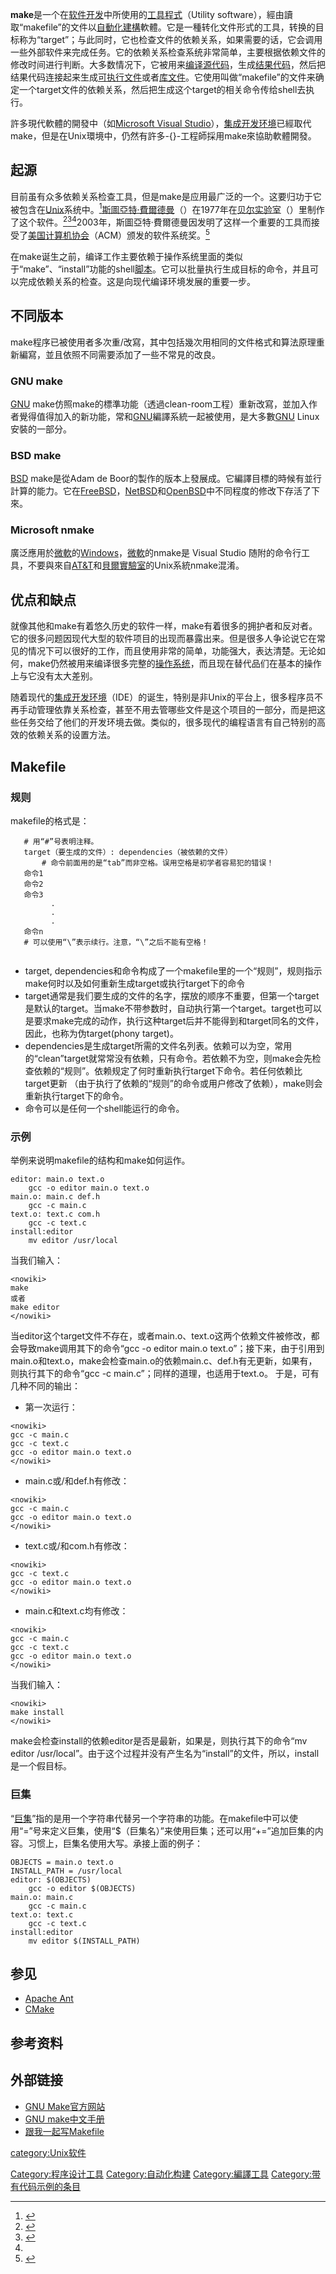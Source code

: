 {{refimprove|time=2019-04-21T03:15:30+00:00}}
{{weasel}}
{{lowercase}}
{{noteTA|G1=IT}}
{{Infobox programming language
 | name                 = <!-- otherwise defaults to {{PAGENAME}} -->
 | paradigm             = [[巨集|巨集]], [[宣告式編程|宣告式編程]]
 | designer             = [[斯圖亞特·費爾德曼|斯圖亞特·費爾德曼]]
 | released             = {{Start date and age|1976|04}}
 | programming language = [[C語言|C 語言]]
 | operating system     = [[類Unix系統|類 Unix 系統]]
 | file format          = Makefile
}}
'''make'''是一个在[[软件开发|软件开发]]中所使用的[[工具軟體|工具程式]]（Utility software），經由讀取“makefile”的文件以[[自動化建構|自動化建構]]軟體。它是一種转化文件形式的工具，转换的目标称为“target”；与此同时，它也检查文件的依赖关系，如果需要的话，它会调用一些外部软件来完成任务。它的依赖关系检查系统非常简单，主要根据依赖文件的修改时间进行判断。大多数情况下，它被用来[[编译|编译]][[源代码|源代码]]，生成[[目标代码|结果代码]]，然后把结果代码连接起来生成[[可执行文件|可执行文件]]或者[[库文件|库文件]]。它使用叫做“makefile”的文件来确定一个target文件的依赖关系，然后把生成这个target的相关命令传给shell去执行。

許多現代軟體的開發中（如[[Microsoft_Visual_Studio|Microsoft Visual Studio]]），[[集成开发环境|集成开发环境]]已經取代make，但是在Unix環境中，仍然有許多-{}-工程師採用make來協助軟體開發。

== 起源 ==
目前虽有众多依赖关系检查工具，但是make是应用最广泛的一个。这要归功于它被包含在[[Unix|Unix]]系统中。<ref name=razzveer>{{cite journal |last1=Thompson |first1=T. J. |title=Designer's Workbench: Providing a Production Environment |journal=Bell System Technical Journal |date=November 1980 |volume=59 |issue=9 |pages=1811–1825 |doi=10.1002/j.1538-7305.1980.tb03063.x|quote=In the general maintenance of DWB, we have used the Source Code Control System and make utility provided by the PWB/UNIX* interactive operating system.}}</ref>[[斯圖亞特·費爾德曼|斯圖亞特·費爾德曼]]（{{lang|en|Stuart Feldman}}）在1977年在[[贝尔实验室|贝尔实验室]]（{{lang|en|Bell Labs}}）里制作了这个软件。<ref name="v7-version">{{cite web|url=http://minnie.tuhs.org/cgi-bin/utree.pl?file=V7%2Fusr%2Fsrc%2Fcmd%2Fmake%2Fident.c|archiveurl=https://archive.today/20130901165315/http://minnie.tuhs.org/cgi-bin/utree.pl?file=V7%2Fusr%2Fsrc%2Fcmd%2Fmake%2Fident.c|deadurl=yes|title=V7/usr/src/cmd/make/ident.c|author=|date=1 September 2013|archivedate=2013-09-01|website=tuhs.org|accessdate=18 March 2018}}</ref><ref>{{cite journal|last1=Feldman|first1=S. I.|title=Make --- A Program for Maintaining Computer Programs|journal=Software: Practice and Experience|date=April 1979|volume=9|issue=4|pages=255–265|doi=10.1002/spe.4380090402|url=http://citeseerx.ist.psu.edu/viewdoc/summary?doi=10.1.1.39.7058|accessdate=11 May 2016|archive-date=2020-09-14|archive-url=https://web.archive.org/web/20200914183707/http://citeseerx.ist.psu.edu/viewdoc/summary?doi=10.1.1.39.7058|dead-url=no}}</ref><ref name=razzveer/>2003年，斯圖亞特·費爾德曼因发明了这样一个重要的工具而接受了[[美国计算机协会|美国计算机协会]]（ACM）颁发的软件系统奖。<ref>{{Cite book|pages=[https://archive.org/details/practicaldevelop0000doar/page/94 94]|title=Practical Development Environments|url=https://archive.org/details/practicaldevelop0000doar|author=Matthew Doar|isbn=978-0-596-00796-6|year=2005|publisher=[[O'Reilly_Media|O'Reilly Media]]}}</ref>

在make诞生之前，编译工作主要依赖于操作系统里面的类似于“make”、“install”功能的shell[[腳本語言|脚本]]。它可以批量执行生成目标的命令，并且可以完成依赖关系的检查。这是向现代编译环境发展的重要一步。

== 不同版本 ==
make程序已被使用者多次重/改寫，其中包括幾次用相同的文件格式和算法原理重新編寫，並且依照不同需要添加了一些不常見的改良。

=== GNU make ===
[[GNU|GNU]] make仿照make的標準功能（透過clean-room工程）重新改寫，並加入作者覺得值得加入的新功能，常和[[GNU|GNU]]編譯系統一起被使用，是大多數[[GNU|GNU]] Linux安裝的一部分。

=== BSD make ===
[[BSD|BSD]] make是從Adam de Boor的製作的版本上發展成。它編譯目標的時候有並行計算的能力。它在[[FreeBSD|FreeBSD]]，[[NetBSD|NetBSD]]和[[OpenBSD|OpenBSD]]中不同程度的修改下存活了下來。

=== Microsoft nmake ===
廣泛應用於[[微軟|微軟]]的[[Windows|Windows]]，[[微軟|微軟]]的nmake是 Visual Studio 随附的命令行工具，不要與來自[[AT&T|AT&T]]和[[貝爾實驗室|貝爾實驗室]]的Unix系統nmake混淆。

== 优点和缺点 ==
就像其他和make有着悠久历史的软件一样，make有着很多的拥护者和反对者。它的很多问题因现代大型的软件项目的出现而暴露出来。但是很多人争论说它在常见的情况下可以很好的工作，而且使用非常的简单，功能强大，表达清楚。无论如何，make仍然被用来编译很多完整的[[操作系统|操作系统]]，而且现在替代品们在基本的操作上与它没有太大差别。

随着现代的[[集成开发环境|集成开发环境]]（IDE）的诞生，特别是非Unix的平台上，很多程序员不再手动管理依靠关系检查，甚至不用去管哪些文件是这个项目的一部分，而是把这些任务交给了他们的开发环境去做。类似的，很多现代的编程语言有自己特别的高效的依赖关系的设置方法。

== Makefile ==
===规则===
makefile的格式是：

    # 用“#”号表明注释。
    target（要生成的文件）: dependencies（被依赖的文件）
    	# 命令前面用的是“tab”而非空格。误用空格是初学者容易犯的错误！
    {{keypress|TAB}}命令1
    {{keypress|TAB}}命令2
    {{keypress|TAB}}命令3
          .
    	  .
    	  .
    {{keypress|TAB}}命令n
    # 可以使用“\”表示续行。注意，“\”之后不能有空格！
    
*target, dependencies和命令构成了一个makefile里的一个“规则”，规则指示make何时以及如何重新生成target或执行target下的命令
*target通常是我们要生成的文件的名字，摆放的顺序不重要，但第一个target是默认的target。当make不带参数时，自动执行第一个target。target也可以是要求make完成的动作，执行这种target后并不能得到和target同名的文件，因此，也称为伪target(phony target)。
*dependencies是生成target所需的文件名列表。依赖可以为空，常用的“clean”target就常常没有依赖，只有命令。若依赖不为空，则make会先检查依赖的“规则”。依赖规定了何时重新执行target下命令。若任何依赖比target更新 （由于执行了依赖的“规则”的命令或用户修改了依赖），make则会重新执行target下的命令。
*命令可以是任何一个shell能运行的命令。


===示例===
举例来说明makefile的结构和make如何运作。
<syntaxhighlight lang="make">
editor: main.o text.o
	gcc -o editor main.o text.o
main.o: main.c def.h
	gcc -c main.c
text.o: text.c com.h
	gcc -c text.c
install:editor
	mv editor /usr/local
</syntaxhighlight>
当我们输入：
<pre><nowiki>
make
或者
make editor
</nowiki></pre>
当editor这个target文件不存在，或者main.o、text.o这两个依赖文件被修改，都会导致make调用其下的命令“gcc -o editor main.o text.o”；接下来，由于引用到main.o和text.o，make会检查main.o的依赖main.c、def.h有无更新，如果有，则执行其下的命令“gcc -c main.c”；同样的道理，也适用于text.o。
于是，可有几种不同的输出：
*第一次运行：
<pre><nowiki>
gcc -c main.c
gcc -c text.c
gcc -o editor main.o text.o
</nowiki></pre>
*main.c或/和def.h有修改：
<pre><nowiki>
gcc -c main.c
gcc -o editor main.o text.o
</nowiki></pre>
*text.c或/和com.h有修改：
<pre><nowiki>
gcc -c text.c
gcc -o editor main.o text.o
</nowiki></pre>
*main.c和text.c均有修改：
<pre><nowiki>
gcc -c main.c
gcc -c text.c
gcc -o editor main.o text.o
</nowiki></pre>
当我们输入：
<pre><nowiki>
make install
</nowiki></pre>
make会检查install的依赖editor是否是最新，如果是，则执行其下的命令“mv editor /usr/local”。由于这个过程并没有产生名为“install”的文件，所以，install是一个假目标。


===巨集===
“[[巨集|巨集]]”指的是用一个字符串代替另一个字符串的功能。在makefile中可以使用“=”号来定义巨集，使用“$（巨集名）”来使用巨集；还可以用“+=”追加巨集的内容。习惯上，巨集名使用大写。承接上面的例子：
<syntaxhighlight lang="make">
OBJECTS = main.o text.o
INSTALL_PATH = /usr/local
editor: $(OBJECTS)
	gcc -o editor $(OBJECTS)
main.o: main.c
	gcc -c main.c
text.o: text.c
	gcc -c text.c
install:editor
	mv editor $(INSTALL_PATH)
</syntaxhighlight>

== 参见 ==
* [[Apache_Ant|Apache Ant]]
* [[CMake|CMake]]

==参考资料==
{{Reflist}}

== 外部链接 ==
* [https://www.gnu.org/software/make/ GNU Make官方网站] {{Wayback|url=https://www.gnu.org/software/make/ |date=20210204070747 }}
* [https://web.archive.org/web/20081205025958/http://www.linuxsir.org/main/doc/gnumake/GNUmake_v3.80-zh_CN_html/index.html GNU make中文手册]
* [https://seisman.github.io/how-to-write-makefile/index.html 跟我一起写Makefile] {{Wayback|url=https://seisman.github.io/how-to-write-makefile/index.html |date=20180806054647 }}

{{Unix命令}}
{{DEFAULTSORT:Make}}

[[Category:程序设计工具|Category:程序设计工具]]
[[category:Unix软件|category:Unix软件]]
[[Category:自动化构建|Category:自动化构建]]
[[Category:編譯工具|Category:編譯工具]]
[[Category:带有代码示例的条目|Category:带有代码示例的条目]]
